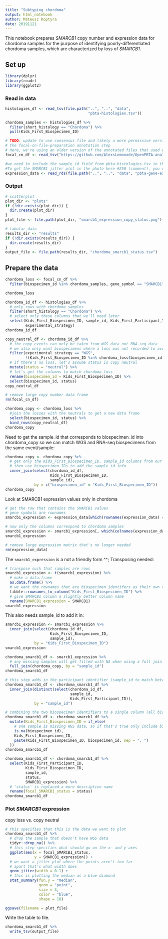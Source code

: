```yaml
---
title: "Subtyping chordoma"
output: html_notebook
author: Mateusz Koptyra 
date: 20191121
---
```


This notebook prepares _SMARCB1_ copy number and expression data for chordoma samples for the purpose of identifying poorly-differentiated chordoma samples, which are characterized by loss of _SMARCB1_.

## Set up

```r
library(dplyr)
library(readr)
library(ggplot2)
```

### Read in data

```r
histologies_df <- read_tsv(file.path("..", "..", "data", 
                                     "pbta-histologies.tsv"))
```
```r
chordoma_samples <- histologies_df %>%
  filter(short_histology == "Chordoma") %>% 
  pull(Kids_First_Biospecimen_ID)
```

```r
# TODO: update to use consensus file and likely a more permissive version of 
# the focal-cn-file-preparation annotation step
# Here, we're using an older version of the annotated files that used exons
focal_cn_df <- read_tsv("https://github.com/AlexsLemonade/OpenPBTA-analysis/raw/fa214291713575be7fd20c92374b268870f4173f/analyses/focal-cn-file-preparation/results/cnvkit_annotated_cn_autosomes.tsv.gz")
```

```r
#we need to include the sample_id field from pbta-histologies.tsv in the final table (field will allow #us to map between RNA-seq (e.g., SMARCB1 expression values) and WGS data (e.g., SMARCB1 focal copy #number status) from the same event for a given individual).
#To get the SMARCB1 jitter plot in the photo here #250 (comment), you will first need to read in the #collapsed expression data
expression_data <- read_rds(file.path("..", "..", "data", "pbta-gene-expression-rsem-fpkm-collapsed.stranded.rds"))
```

### Output

```r
# scatterplot
plot_dir <- "plots"
if (!dir.exists(plot_dir)) {
  dir.create(plot_dir)
}
plot_file <- file.path(plot_dir, "smarcb1_expression_copy_status.png")

# tabular data
results_dir <- "results"
if (!dir.exists(results_dir)) {
  dir.create(results_dir)
}
output_file <- file.path(results_dir, "chordoma_smarcb1_status.tsv")
```

## Prepare the data

```r
chordoma_loss <- focal_cn_df %>% 
  filter(biospecimen_id %in% chordoma_samples, gene_symbol == "SMARCB1")

chordoma_loss 
```

```r
chordoma_id_df <- histologies_df %>% 
  # only rows with chordoma samples
  filter(short_histology == "Chordoma") %>%
  # select only these columns that we'll need later
  select(Kids_First_Biospecimen_ID, sample_id, Kids_First_Participant_ID,
         experimental_strategy)
chordoma_id_df
```

```r
copy_neutral_df <- chordoma_id_df %>% 
  # the copy events can only be taken from WGS data not RNA-seq data
  # we also only want biospecimens where a loss was not recorded to avoid duplicates
  filter(experimental_strategy == "WGS",
         !(Kids_First_Biospecimen_ID %in% chordoma_loss$biospecimen_id)) %>%
  # if there's no loss, let's assume status is copy neutral
  mutate(status = "neutral") %>%
  # let's get the columns to match chordoma_loss
  rename(biospecimen_id = Kids_First_Biospecimen_ID) %>%
  select(biospecimen_id, status)
copy_neutral_df
```

```r
# remove large copy number data frame
rm(focal_cn_df)
```

```r
chordoma_copy <- chordoma_loss %>% 
  #join the losses with the neutrals to get a new data frame
  select(biospecimen_id, status) %>%
  bind_rows(copy_neutral_df)
chordoma_copy
```

Need to get the sample_id that corresponds to biospecimen_id into chordoma_copy so we can match WGS and RNA-seq biospecimens from the same event/sample:
```r
chordoma_copy <- chordoma_copy %>%
  # get only the Kids_First_Biospecimen_ID, sample_id columns from our identifier data.frame
  # then use biospecimen IDs to add the sample_id info
  inner_join(select(chordoma_id_df,
                    Kids_First_Biospecimen_ID,
                    sample_id),
             by = c("biospecimen_id" = "Kids_First_Biospecimen_ID"))
chordoma_copy
```

Look at SMARCB1 expression values only in chordoma

```r
# get the row that contains the SMARCB1 values
# gene symbols are rownames
smarcb1_expression <- expression_data[which(rownames(expression_data) == "SMARCB1"), ]

# now only the columns correspond to chordoma samples
smarcb1_expression <- smarcb1_expression[, which(colnames(expression_data) %in% chordoma_samples) ]
smarcb1_expression
```

```r
# remove large expression matrix that's no longer needed
rm(expression_data)
```

The `smarcb1_expression` is a not a friendly form ^^; Transposing needed: 

```r
# transpose such that samples are rows
smarcb1_expression <- t(smarcb1_expression) %>%
  # make a data.frame
  as.data.frame() %>%
  # we want the rownames that are biospecimen identifers as their own column called Kids_First_Biospecimen_ID
  tibble::rownames_to_column("Kids_First_Biospecimen_ID") %>%
  # give SMARCB1 column a slightly better column name
  rename(SMARCB1_expression = SMARCB1)
smarcb1_expression
```
This also needs sample_id to add it in:

```r
smarcb1_expression <- smarcb1_expression %>%
  inner_join(select(chordoma_id_df,
                    Kids_First_Biospecimen_ID,
                    sample_id),
             by = "Kids_First_Biospecimen_ID")
smarcb1_expression
```

```r
chordoma_smarcb1_df <- smarcb1_expression %>%
  # any missing samples will get filled with NA when using a full join
  full_join(chordoma_copy, by = "sample_id")
chordoma_smarcb1_df
```

```r
# this step adds in the participant identifier (sample_id to match between the two data.frame)
chordoma_smarcb1_df <- chordoma_smarcb1_df %>%
  inner_join(distinct(select(chordoma_id_df, 
                             sample_id, 
                             Kids_First_Participant_ID)),
             by = "sample_id")

# combining the two biospecimen identifiers to a single column (all biospecimen IDs for a sampl separated by a comma)
chordoma_smarcb1_df <- chordoma_smarcb1_df %>%
  mutate(Kids_First_Biospecimen_ID = if_else(
    # one sample is missing WGS data, so if that's true only include biospecimen ID from RNA-seq
    is.na(biospecimen_id),
    Kids_First_Biospecimen_ID,
    paste(Kids_First_Biospecimen_ID, biospecimen_id, sep = ", ")
  ))
chordoma_smarcb1_df
```

```r
chordoma_smarcb1_df <- chordoma_smarcb1_df %>%
  select(Kids_First_Participant_ID, 
         Kids_First_Biospecimen_ID, 
         sample_id,
         status,
         SMARCB1_expression) %>%
  # 'status' is replaced a more descriptive name
  rename(focal_SMARCB1_status = status)
chordoma_smarcb1_df
```

### Plot _SMARCB1_ expression

copy loss vs. copy neutral 

```r
# this specifies that this is the data we want to plot
chordoma_smarcb1_df %>%
  # drop the sample that doesn't have WGS data
  tidyr::drop_na() %>%
  # this step specifies what should go on the x- and y-axes
  ggplot(aes(x = focal_SMARCB1_status,
             y = SMARCB1_expression)) +
  # we want a jitter plot where the points aren't too far 
  # apart that's what width does
  geom_jitter(width = 0.1) +
  # this is plotting the median as a blue diamond
  stat_summary(fun.y = "median", 
               geom = "point", 
               size = 3, 
               color = "blue", 
               shape = 18)
```

```r
ggsave(filename = plot_file)
```

Write the table to file.

```r
chordoma_smarcb1_df %>%
  write_tsv(output_file)
```


